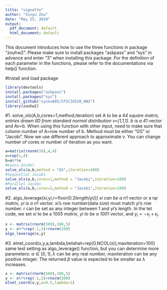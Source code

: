 ---
title: "vignette"
author: "Xinyu Zou"
date: "May 25, 2019"
output:
  pdf_document: default
  html_document: default
---
This document introduces how to use the three functions in package "zouhw2". Please make sure to install packages "askpass" and "sys" in advance and enter "3" when installing this package. For the definition of each parameter in the functions, please refer to the documentations via help() function.
 
#Install and load package
```{r}
library(devtools)
install.packages("askpass")
install.packages("sys")
install_github("xyzou685/STSCI6520_HW2")
library(zouhw2)
```

#1. solve_ols(A,b,cores=1,method,iteration)
set A to be a 4*4 square matrix, entries drawn IID from standard normal distribution
v=[1,1,1]. b is a 4*1 vector and Av=b. When using this function with other input, need to make sure that column number of A=row number of b. Method must be either "GS" or "Jacobi".
Now we use different approach to approximate v. You can change number of cores or number of iteration as you want.
```{r}
a=matrix(rnorm(16),4,4)
v=rep(1,4)
b=a%*%v
#Gauss-Seidel
solve_ols(a,b,method = "GS",iteration=100)
#Sequential Jacobi
solve_ols(a,b,cores=1,method = "Jacobi",iteration=100)
#Parallel Jacobi
solve_ols(a,b,cores=2,method = "Jacobi",iteration=100)
```
#2. algo_leverage(xi,yi,r=floor(0.2*length(yi)))
xi can be a n*1 vector or a n*p matrix, yi is a n*1 vector. xi's row number(data size) must match yi's row number. r can be set as any integer between 1 and yi's length. In the tet code, we set xi to be a 100*5 matrix, yi to be a 100*1 vector, and $y_i=-x_i+\epsilon_i$.
```{r}
x <- matrix(rnorm(500),100,5)
y <- x%*%rep(-1,5)+rnorm(100)
algo_leverage(x,y)
```

#3. elnet_coord(x,y,a,lambda,betahat=rep(0,NCOL(x)),maxiteration=100)
same test setting as algo_leverage() function, but you can determine more parameters: $\alpha \in [0,1], \lambda$ can be any real number, maxiteration can be any positive integer. The returned $\beta$ value is expected to be smaller as $\lambda$ increases.
```{r}
x <- matrix(rnorm(500),100,5)
y <- x%*%rep(-1,5)+rnorm(100)
elnet_coord(x,y,a=0.5,lambda=1)
```

